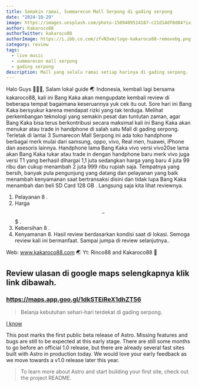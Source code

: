 ```yaml
---
title: Semakin ramai, Summarecon Mall Serpong di gading serpong
date: "2024-10-29"
image: https://images.unsplash.com/photo-1589409514187-c21d14df0d04?ixid=MnwxMjA3fDB8MHxwaG90by1wYWdlfHx8fGVufDB8fHx8&ixlib=rb-1.2.1&auto=format&fit=crop&w=1650&q=80
author: Kakaroco88
authorTwitter: kakaroco88
authorImage: https://i.ibb.co.com/zfvN3xm/logo-kakaroco88-removebg.png
category: review
tags:
  - live music
  - summarecon mall serpong
  - gading serpong
description: Mall yang selalu ramai setiap harinya di gading serpong.
---
```


Halo Guys 🙋🏻‍♂️,
Salam lokal guide 🌏 Indonesia, kembali lagi bersama kakaroco88, kali ini Bang Kaka akan mengupdate kembali review di beberapa tempat bagaimana keseruannya yuk cek itu out.
Sore hari ini Bang Kaka bersyukur karena mendapat rizki yang tak terduga. Melihat perkembangan teknologi yang semakin pesat dan tuntutan zaman, agar Bang Kaka bisa terus berkontribusi secara maksimal kali ini Bang Kaka akan menukar atau trade in handphone di salah satu Mall di gading serpong.
Terletak di lantai 3 Sumarecon Mall Serpong ini ada toko handphone berbagai merk mulai dari samsung, oppo, vivo, Real men, huawei, iPhone dan asesoris lainnya.
Handphone lama Bang Kaka vivo versi vivo20se lama akan Bang Kaka tukar atau trade in dengan handphone baru merk vivo juga versi T1 yang berhasil dihargai 1,1 juta sedangkan harga yang baru 4 juta 99 ribu dan cukup menambah 2 juta 999 ribu rupiah saja.
Tempatnya yang bersih, banyak pula pengunjung yang datang dan pelayanan yang baik menambah kenyamanan saat bertransaksi disini dan tidak lupa Bang Kaka menambah dan beli SD Card 128 GB .
Langsung saja kita lihat reviewnya.
1. Pelayanan 8 .
2. Harga $$-$$$ .
3. Kebersihan 8 .
4. Kenyamanan 8.
Hasil review berdasarkan kondisi saat di lokasi.
Semoga review kali ini bermanfaat.
Sampai jumpa di review selanjutnya..

Web: www.kakaroco88.com 🌏
Yt: Rinco88 and Kakaroco88 🚩

## Review ulasan di google maps selengkapnya klik link dibawah.

### https://maps.app.goo.gl/1dkSTEiReX1dhZT56

> Belanja kebutuhan sehari-hari terdekat di gading serpong.

[I know](https://maps.app.goo.gl/1dkSTEiReX1dhZT56)

This post marks the first public beta release of Astro. Missing features and bugs are still to be expected at this early stage. There are still some months to go before an official 1.0 release, but there are already several fast sites built with Astro in production today. We would love your early feedback as we move towards a v1.0 release later this year.

> To learn more about Astro and start building your first site, check out the project README.
